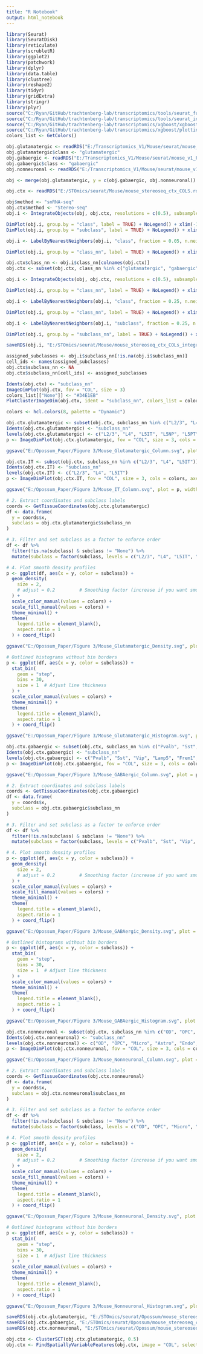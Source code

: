 ```yaml
---
title: "R Notebook"
output: html_notebook
---
```



```r

library(Seurat)
library(SeuratDisk)
library(reticulate)
library(scrubletR)
library(ggplot2)
library(patchwork)
library(dplyr)
library(data.table)
library(clustree)
library(reshape2)
library(tidyr)
library(gridExtra)
library(stringr)
library(plyr)
source("C:/Ryan/GitHub/trachtenberg-lab/transcriptomics/tools/seurat_functions.R")
source("C:/Ryan/GitHub/trachtenberg-lab/transcriptomics/tools/seurat_integration_functions.R")
source("C:/Ryan/GitHub/trachtenberg-lab/transcriptomics/xgboost/xgboost_train.R")
source("C:/Ryan/GitHub/trachtenberg-lab/transcriptomics/xgboost/plottingFxns.R")
colors_list <- GetColors()

obj.glutamatergic <- readRDS("E:/Transcriptomics_V1/Mouse/seurat/mouse_v1_P38_glutamatergic_processed.rds")
obj.glutamatergic$class <- "glutamatergic"
obj.gabaergic <- readRDS("E:/Transcriptomics_V1/Mouse/seurat/mouse_v1_P38_gabaergic_processed.rds")
obj.gabaergic$class <- "gabaergic"
obj.nonneuronal <- readRDS("E:/Transcriptomics_V1/Mouse/seurat/mouse_v1_P38_nonneuronal_processed.rds")

obj <- merge(obj.glutamatergic, y = c(obj.gabaergic, obj.nonneuronal))

obj.ctx <- readRDS("E:/STOmics/seurat/Mouse/mouse_stereoseq_ctx_COLS.rds")

```


```r

obj$method <- "snRNA-seq"
obj.ctx$method <- "Stereo-seq"
obj.i <- IntegrateObjects(obj, obj.ctx, resolutions = c(0.5), subsample = TRUE)

```


```r

DimPlot(obj.i, group.by = "class", label = TRUE) + NoLegend() + xlim(-12, 12) + ylim(-12, 12) + coord_equal()
DimPlot(obj.i, group.by = "subclass", label = TRUE) + NoLegend() + xlim(-12, 12) + ylim(-12, 12) + coord_equal()

```


```r

obj.i <- LabelByNearestNeighbors(obj.i, "class", fraction = 0.05, n.neighbors = 500)

```


```r

DimPlot(obj.i, group.by = "class_nn", label = TRUE) + NoLegend() + xlim(-12, 12) + ylim(-12, 12) + coord_equal()

```


```r

obj.ctx$class_nn <- obj.i$class_nn[colnames(obj.ctx)]
obj.ctx <- subset(obj.ctx, class_nn %in% c("glutamatergic", "gabaergic", "nonneuronal"))

```


```r

obj.i <- IntegrateObjects(obj, obj.ctx, resolutions = c(0.5), subsample = FALSE)

```


```r

DimPlot(obj.i, group.by = "class_nn", label = TRUE) + NoLegend() + xlim(-15, 15) + ylim(-15, 15) + coord_equal()

```


```r

obj.i <- LabelByNearestNeighbors(obj.i, "class", fraction = 0.25, n.neighbors = 500)

```


```r

DimPlot(obj.i, group.by = "class_nn", label = TRUE) + NoLegend() + xlim(-15, 15) + ylim(-15, 15) + coord_equal()

```


```r

obj.i <- LabelByNearestNeighbors(obj.i, "subclass", fraction = 0.25, n.neighbors = 100)

```


```r

DimPlot(obj.i, group.by = "subclass_nn", label = TRUE) + NoLegend() + xlim(-15, 15) + ylim(-15, 15) + coord_equal()

```


```r

saveRDS(obj.i, "E:/STOmics/seurat/Mouse/mouse_stereoseq_ctx_COLs_integrated.rds")

```


```r

assigned_subclasses <- obj.i$subclass_nn[!is.na(obj.i$subclass_nn)]
cell_ids <- names(assigned_subclasses)
obj.ctx$subclass_nn <- NA
obj.ctx$subclass_nn[cell_ids] <- assigned_subclasses

```


```r

Idents(obj.ctx) <- "subclass_nn"
ImageDimPlot(obj.ctx, fov = "COL", size = 3)
colors_list[["None"]] <- "#34E1EB"
PlotClusterImageDim(obj.ctx, ident = "subclass_nn", colors_list = colors_list)

```


```r

colors <- hcl.colors(8, palette = "Dynamic")

```


```r

obj.ctx.glutamatergic <- subset(obj.ctx, subclass_nn %in% c("L2/3", "L4", "L5IT", "L6IT", "L5NP", "L5PT", "L6CT", "L6b"))
Idents(obj.ctx.glutamatergic) <- "subclass_nn"
levels(obj.ctx.glutamatergic) <- c("L2/3", "L4", "L5IT", "L5NP", "L5PT", "L6IT", "L6CT", "L6b")
p <- ImageDimPlot(obj.ctx.glutamatergic, fov = "COL", size = 3, cols = colors, axes = TRUE)

ggsave("E:/Opossum_Paper/Figure 3/Mouse_Glutamatergic_Column.svg", plot = p, width = 7, height = 5)

```


```r

obj.ctx.IT <- subset(obj.ctx, subclass_nn %in% c("L2/3", "L4", "L5IT"))
Idents(obj.ctx.IT) <- "subclass_nn"
levels(obj.ctx.IT) <- c("L2/3", "L4", "L5IT")
p <- ImageDimPlot(obj.ctx.IT, fov = "COL", size = 3, cols = colors, axes = TRUE)

ggsave("E:/Opossum_Paper/Figure 3/Mouse_IT_Column.svg", plot = p, width = 7, height = 5)

```


```r

# 2. Extract coordinates and subclass labels
coords <- GetTissueCoordinates(obj.ctx.glutamatergic)
df <- data.frame(
  y = coords$x,
  subclass = obj.ctx.glutamatergic$subclass_nn
)

# 3. Filter and set subclass as a factor to enforce order
df <- df %>%
  filter(!is.na(subclass) & subclass != "None") %>%
  mutate(subclass = factor(subclass, levels = c("L2/3", "L4", "L5IT", "L6IT", "L5NP", "L5PT", "L6CT", "L6b")))

# 4. Plot smooth density profiles
p <- ggplot(df, aes(x = y, color = subclass)) +
  geom_density(
    size = 2,
    # adjust = 0.2         # Smoothing factor (increase if you want smoother lines)
  ) +
  scale_color_manual(values = colors) +
  scale_fill_manual(values = colors) +
  theme_minimal() +
  theme(
    legend.title = element_blank(),
    aspect.ratio = 1
  ) + coord_flip()

ggsave("E:/Opossum_Paper/Figure 3/Mouse_Glutamatergic_Density.svg", plot = p)

# Outlined histograms without bin borders
p <- ggplot(df, aes(x = y, color = subclass)) +
  stat_bin(
    geom = "step",
    bins = 30,
    size = 1  # Adjust line thickness
  ) +
  scale_color_manual(values = colors) +
  theme_minimal() +
  theme(
    legend.title = element_blank(),
    aspect.ratio = 1
  ) + coord_flip()

ggsave("E:/Opossum_Paper/Figure 3/Mouse_Glutamatergic_Histogram.svg", plot = p)

```


```r

obj.ctx.gabaergic <- subset(obj.ctx, subclass_nn %in% c("Pvalb", "Sst", "Vip", "Lamp5", "Frem1", "Stac"))
Idents(obj.ctx.gabaergic) <- "subclass_nn"
levels(obj.ctx.gabaergic) <- c("Pvalb", "Sst", "Vip", "Lamp5", "Frem1", "Stac")
p <- ImageDimPlot(obj.ctx.gabaergic, fov = "COL", size = 3, cols = colors[1:6], axes = TRUE)

ggsave("E:/Opossum_Paper/Figure 3/Mouse_GABAergic_Column.svg", plot = p, width = 7, height = 5)

```


```r

# 2. Extract coordinates and subclass labels
coords <- GetTissueCoordinates(obj.ctx.gabaergic)
df <- data.frame(
  y = coords$x,
  subclass = obj.ctx.gabaergic$subclass_nn
)

# 3. Filter and set subclass as a factor to enforce order
df <- df %>%
  filter(!is.na(subclass) & subclass != "None") %>%
  mutate(subclass = factor(subclass, levels = c("Pvalb", "Sst", "Vip", "Lamp5", "Frem1")))

# 4. Plot smooth density profiles
p <- ggplot(df, aes(x = y, color = subclass)) +
  geom_density(
    size = 2,
    # adjust = 0.2         # Smoothing factor (increase if you want smoother lines)
  ) +
  scale_color_manual(values = colors) +
  scale_fill_manual(values = colors) +
  theme_minimal() +
  theme(
    legend.title = element_blank(),
    aspect.ratio = 1
  ) + coord_flip()

ggsave("E:/Opossum_Paper/Figure 3/Mouse_GABAergic_Density.svg", plot = p)

# Outlined histograms without bin borders
p <- ggplot(df, aes(x = y, color = subclass)) +
  stat_bin(
    geom = "step",
    bins = 30,
    size = 1  # Adjust line thickness
  ) +
  scale_color_manual(values = colors) +
  theme_minimal() +
  theme(
    legend.title = element_blank(),
    aspect.ratio = 1
  ) + coord_flip()

ggsave("E:/Opossum_Paper/Figure 3/Mouse_GABAergic_Histogram.svg", plot = p)

```


```r

obj.ctx.nonneuronal <- subset(obj.ctx, subclass_nn %in% c("OD", "OPC", "Micro", "Astro", "Endo", "VLMC"))
Idents(obj.ctx.nonneuronal) <- "subclass_nn"
levels(obj.ctx.nonneuronal) <- c("OD", "OPC", "Micro", "Astro", "Endo", "VLMC")
p <- ImageDimPlot(obj.ctx.nonneuronal, fov = "COL", size = 3, cols = colors[1:6], axes = TRUE)

ggsave("E:/Opossum_Paper/Figure 3/Mouse_Nonneuronal_Column.svg", plot = p, width = 7, height = 5)

```


```r

# 2. Extract coordinates and subclass labels
coords <- GetTissueCoordinates(obj.ctx.nonneuronal)
df <- data.frame(
  y = coords$x,
  subclass = obj.ctx.nonneuronal$subclass_nn
)

# 3. Filter and set subclass as a factor to enforce order
df <- df %>%
  filter(!is.na(subclass) & subclass != "None") %>%
  mutate(subclass = factor(subclass, levels = c("OD", "OPC", "Micro", "Astro", "Endo")))

# 4. Plot smooth density profiles
p <- ggplot(df, aes(x = y, color = subclass)) +
  geom_density(
    size = 2,
    # adjust = 0.2         # Smoothing factor (increase if you want smoother lines)
  ) +
  scale_color_manual(values = colors) +
  scale_fill_manual(values = colors) +
  theme_minimal() +
  theme(
    legend.title = element_blank(),
    aspect.ratio = 1
  ) + coord_flip()

ggsave("E:/Opossum_Paper/Figure 3/Mouse_Nonneuronal_Density.svg", plot = p)

# Outlined histograms without bin borders
p <- ggplot(df, aes(x = y, color = subclass)) +
  stat_bin(
    geom = "step",
    bins = 30,
    size = 1  # Adjust line thickness
  ) +
  scale_color_manual(values = colors) +
  theme_minimal() +
  theme(
    legend.title = element_blank(),
    aspect.ratio = 1
  ) + coord_flip()

ggsave("E:/Opossum_Paper/Figure 3/Mouse_Nonneuronal_Histogram.svg", plot = p)

```


```r

saveRDS(obj.ctx.glutamatergic, "E:/STOmics/seurat/Opossum/mouse_stereoseq_ctx_glutamatergic_COLs_EXT_integrated.rds")
saveRDS(obj.ctx.gabaergic, "E:/STOmics/seurat/Opossum/mouse_stereoseq_ctx_gabaergic_COLs_EXT_integrated.rds")
saveRDS(obj.ctx.nonneuronal, "E:/STOmics/seurat/Opossum/mouse_stereoseq_ctx_nonneuronal_COLs_EXT_integrated.rds")

```


```r

obj.ctx <- ClusterSCT(obj.ctx.glutamatergic, 0.5)
obj.ctx <- FindSpatiallyVariableFeatures(obj.ctx, image = "COL", selection.method = "moransi")

```




















